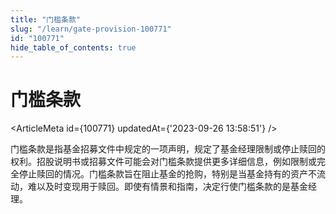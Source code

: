 ```yaml
---
title: "门槛条款"
slug: "/learn/gate-provision-100771"
id: "100771"
hide_table_of_contents: true
---
```



# 门槛条款

<ArticleMeta id={100771} updatedAt={'2023-09-26 13:58:51'} />
<div className='border-solid border-b border-t-0 my-4 border-[var(--ifm-color-gray-300)]' />

门槛条款是指基金招募文件中规定的一项声明，规定了基金经理限制或停止赎回的权利。招股说明书或招募文件可能会对门槛条款提供更多详细信息，例如限制或完全停止赎回的情况。门槛条款旨在阻止基金的抢购，特别是当基金持有的资产不流动，难以及时变现用于赎回。即使有情景和指南，决定行使门槛条款的是基金经理。
